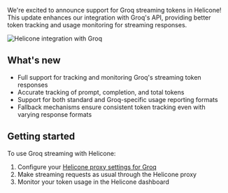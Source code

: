 We're excited to announce support for Groq streaming tokens in Helicone! This update enhances our integration with Groq's API, providing better token tracking and usage monitoring for streaming responses.

![Helicone integration with Groq](/static/changelog/images/20250326-groq-streaming-support.webp)

## What's new

- Full support for tracking and monitoring Groq's streaming token responses
- Accurate tracking of prompt, completion, and total tokens
- Support for both standard and Groq-specific usage reporting formats
- Fallback mechanisms ensure consistent token tracking even with varying response formats

## Getting started

To use Groq streaming with Helicone:

1. Configure your <a href="https://docs.helicone.ai/integrations/groq/" rel="noopener" target="_blank">Helicone proxy settings for Groq</a>
2. Make streaming requests as usual through the Helicone proxy
3. Monitor your token usage in the Helicone dashboard
